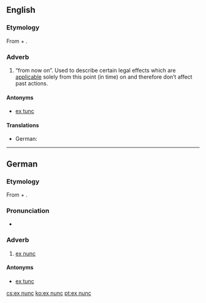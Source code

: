 ==English==

===Etymology===
From {{etyl|la|en}} {{term|ex||from|lang=la}} + {{term|nunc||now|lang=la}}.

===Adverb===
{{en-adv|-}}

# {{legal}} “from now on”. Used to describe certain legal effects which are [[applicable]] solely from this point (in time) on and therefore don’t affect past actions.

====Antonyms====
* [[ex tunc]]

====Translations====
{{trans-top|law: from now on}}
* German: {{t-|de|ex nunc}}
{{trans-mid}}
{{trans-bottom}}

----

==German==

===Etymology===
From {{etyl|la|de}} {{term|ex||from|lang=la}} + {{term|nunc||now|lang=la}}.

===Pronunciation===
* {{IPA|[ʔɛksˈnʊŋk]|lang=de}}

===Adverb===
{{head|de|adverb|head=[[ex#Latin|ex]] [[nunc#Latin|nunc]]}}

# {{legal|lang=de}} [[#English|ex nunc]]

====Antonyms====
* [[ex tunc]]

[[cs:ex nunc]]
[[ko:ex nunc]]
[[pt:ex nunc]]